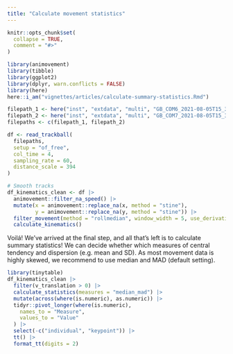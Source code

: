 ```yaml
---
title: "Calculate movement statistics"
---
```


```r
knitr::opts_chunk$set(
  collapse = TRUE,
  comment = "#>"
)
```

```r
library(animovement)
library(tibble)
library(ggplot2)
library(dplyr, warn.conflicts = FALSE)
library(here)
here::i_am("vignettes/articles/calculate-summary-statistics.Rmd")
```

```r
filepath_1 <- here("inst", "extdata", "multi", "GB_COM6_2021-08-05T15_37_55.csv")
filepath_2 <- here("inst", "extdata", "multi", "GB_COM7_2021-08-05T15_37_55.csv")
filepaths <- c(filepath_1, filepath_2)

df <- read_trackball(
  filepaths,
  setup = "of_free",
  col_time = 4,
  sampling_rate = 60,
  distance_scale = 394
)

# Smooth tracks
df_kinematics_clean <- df |>
  animovement::filter_na_speed() |> 
  mutate(x = animovement::replace_na(x, method = "stine"),
         y = animovement::replace_na(y, method = "stine")) |> 
  filter_movement(method = "rollmedian", window_width = 5, use_derivatives = TRUE) |> 
  calculate_kinematics()
```

Voilá! We've arrived at the final step, and all that's left is to calculate summary statistics! We can decide whether which measures of central tendency and dispersion (e.g. mean and SD). As most movement data is highly skewed, we  recommend to use median and MAD (default setting).

```r
library(tinytable)
df_kinematics_clean |>
  filter(v_translation > 0) |> 
  calculate_statistics(measures = "median_mad") |> 
  mutate(across(where(is.numeric), as.numeric)) |>
  tidyr::pivot_longer(where(is.numeric),
    names_to = "Measure",
    values_to = "Value"
  ) |> 
  select(-c("individual", "keypoint")) |> 
  tt() |>
  format_tt(digits = 2)
```


